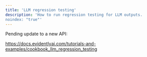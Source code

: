```yaml
---
title: 'LLM regression testing'
description: 'How to run regression testing for LLM outputs.
noindex: "true"'
---
```


Pending update to a new API:

https://docs.evidentlyai.com/tutorials-and-examples/cookbook_llm_regression_testing
